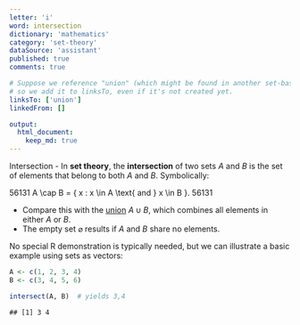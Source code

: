 ```yaml
---
letter: 'i'
word: intersection
dictionary: 'mathematics'
category: 'set-theory'
dataSource: 'assistant'
published: true
comments: true

# Suppose we reference "union" (which might be found in another set-based definition),
# so we add it to linksTo, even if it's not created yet.
linksTo: ['union']
linkedFrom: []

output:
  html_document:
    keep_md: true
---
```




<a id="intersection">Intersection</a> - In **set theory**, the **intersection** of two sets $A$ and $B$ is the set of elements that belong to both $A$ and $B$. Symbolically:

56131
A \cap B = \{ x : x \in A \text{ and } x \in B \}.
56131

- Compare this with the [union](#union) $A \cup B$, which combines all elements in either $A$ or $B$.
- The empty set $\varnothing$ results if $A$ and $B$ share no elements.

No special R demonstration is typically needed, but we can illustrate a basic example using sets as vectors:


``` r
A <- c(1, 2, 3, 4)
B <- c(3, 4, 5, 6)

intersect(A, B)  # yields 3,4
```

```
## [1] 3 4
```
